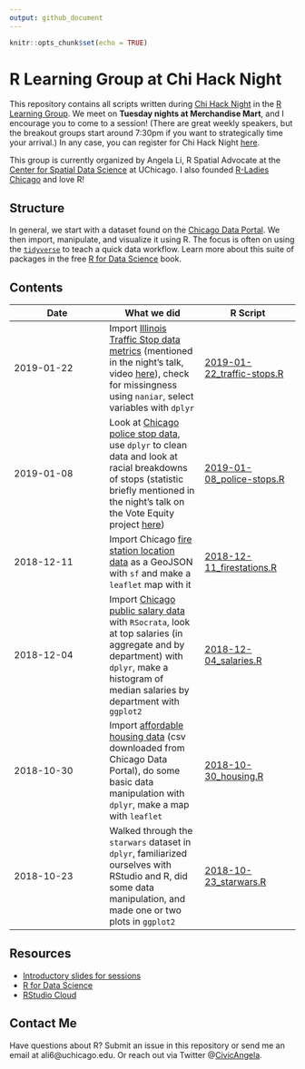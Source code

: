 ```yaml
---
output: github_document
---
```


```r
knitr::opts_chunk$set(echo = TRUE)
```

# R Learning Group at Chi Hack Night

This repository contains all scripts written during [Chi Hack Night](https://chihacknight.org) in the [R Learning Group](https://github.com/chihacknight/breakout-groups/issues/173). We meet on **Tuesday nights at Merchandise Mart**, and I encourage you to come to a session! (There are great weekly speakers, but the breakout groups start around 7:30pm if you want to strategically time your arrival.) In any case, you can register for Chi Hack Night [here](https://www.eventbrite.com/e/chi-hack-night-registration-41703945624).

This group is currently organized by Angela Li, R Spatial Advocate at the [Center for Spatial Data Science](https://spatial.uchicago.edu) at UChicago. I also founded [R-Ladies Chicago](https://rladieschicago.org) and love R!

## Structure

In general, we start with a dataset found on the [Chicago Data Portal](https://data.cityofchicago.org/). We then import, manipulate, and visualize it using R. The focus is often on using the [`tidyverse`](https://www.tidyverse.org/) to teach a quick data workflow. Learn more about this suite of packages in the free [R for Data Science](https://r4ds.had.co.nz/) book.

## Contents

| Date | What we did | R Script |
|------------------------|------------------------|------------------------|
| 2019-01-22 | Import [Illinois Traffic Stop data metrics](https://d4q93323g8cmn.cloudfront.net/data/2017_metrics.csv) (mentioned in the night's talk, video [here](https://chihacknight.org/events/2019/01/22/racial-disparities-IL-traffic-stops.html)), check for missingness using `naniar`, select variables with `dplyr`| [2019-01-22_traffic-stops.R](https://github.com/angela-li/r-learning-group/blob/master/R/2019-01-22_traffic-stops.R) |
| 2019-01-08 | Look at [Chicago police stop data](https://home.chicagopolice.org/isr-data/), use `dplyr` to clean data and look at racial breakdowns of stops (statistic briefly mentioned in the night's talk on the Vote Equity project [here](https://chihacknight.org/events/2019/01/08/vote-equity-project.html)) | [2019-01-08_police-stops.R](https://github.com/angela-li/r-learning-group/blob/master/R/2019-01-08_police-stops.R) |
| 2018-12-11 | Import Chicago [fire station location data](https://data.cityofchicago.org/Administration-Finance/Current-Employee-Names-Salaries-and-Position-Title/xzkq-xp2w) as a GeoJSON with `sf` and make a `leaflet` map with it | [2018-12-11_firestations.R](https://github.com/angela-li/r-learning-group/blob/master/R/2018-12-11_firestations.R) |
| 2018-12-04 | Import [Chicago public salary data](https://data.cityofchicago.org/Administration-Finance/Current-Employee-Names-Salaries-and-Position-Title/xzkq-xp2w) with `RSocrata`, look at top salaries (in aggregate and by department) with `dplyr`, make a histogram of median salaries by department with `ggplot2` | [2018-12-04_salaries.R](https://github.com/angela-li/r-learning-group/blob/master/R/2018-12-04_salaries.R) |
| 2018-10-30 | Import [affordable housing data](https://data.cityofchicago.org/Community-Economic-Development/Affordable-Rental-Housing-Developments/s6ha-ppgi) (csv downloaded from Chicago Data Portal), do some basic data manipulation with `dplyr`, make a map with `leaflet` | [2018-10-30_housing.R](https://github.com/angela-li/r-learning-group/blob/master/R/2018-10-30_housing.R) |
| 2018-10-23 | Walked through the `starwars` dataset in `dplyr`, familiarized ourselves with RStudio and R, did some data manipulation, and made one or two plots in `ggplot2` | [2018-10-23_starwars.R](https://github.com/angela-li/r-learning-group/blob/master/R/2018-10-23_starwars.R) |


## Resources

- [Introductory slides for sessions](https://docs.google.com/presentation/d/1qEyoOjJx1elaftrCnckWGMjFZ7xZaGP4fsQeAp9Zp5c/edit#slide=id.g4632030f2f_0_0)
- [R for Data Science](https://spatial.uchicago.edu)
- [RStudio Cloud](https://rstudio.cloud)

## Contact Me
Have questions about R? Submit an issue in this repository or send me an email at ali6@uchicago.edu. Or reach out via Twitter @[CivicAngela](https://twitter.com/CivicAngela).

